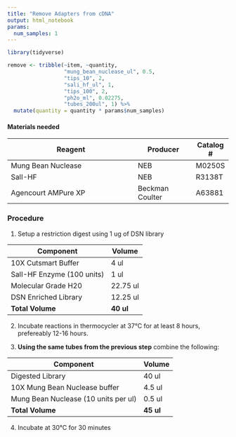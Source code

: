 ```yaml
---
title: "Remove Adapters from cDNA"
output: html_notebook
params:
  num_samples: 1
---
```

```r
library(tidyverse)
```

```r
remove <- tribble(~item, ~quantity,
                  "mung_bean_nuclease_ul", 0.5, 
                  "tips_10", 2,
                  "sali_hf_ul", 1, 
                  "tips_100", 2,
                  "ph2o_ml", 0.02275, 
                  "tubes_200ul", 1) %>% 
  mutate(quantity = quantity * params$num_samples)
```

#### Materials needed
| Reagent                                | Producer         | Catalog #      |            
|----------------------------------------|------------------|-----------|
|Mung Bean Nuclease| NEB| M0250S|
|SalI-HF| NEB| R3138T|
|Agencourt AMPure XP  |Beckman Coulter   | A63881|

### Procedure
1. Setup a restriction digest using 1 ug of DSN library

|Component|Volume|
|---------|------|
| 10X Cutsmart Buffer| 4 ul|
|SalI-HF Enzyme (100 units)| 1 ul |
| Molecular Grade H20| 22.75 ul|
| DSN Enriched Library| 12.25 ul|
|**Total Volume**| **40 ul**|

2. Incubate reactions in thermocycler at 37°C for at least 8 hours, prefereably 12-16 hours.

3. **Using the same tubes from the previous step** combine the following:

|Component|Volume|
|---------|------|
|Digested Library| 40 ul|
|10X Mung Bean Nuclease buffer| 4.5 ul|
|Mung Bean Nuclease (10 units per ul)| 0.5 ul|
|**Total Volume**| **45 ul**|

4. Incubate at 30°C for 30 minutes
